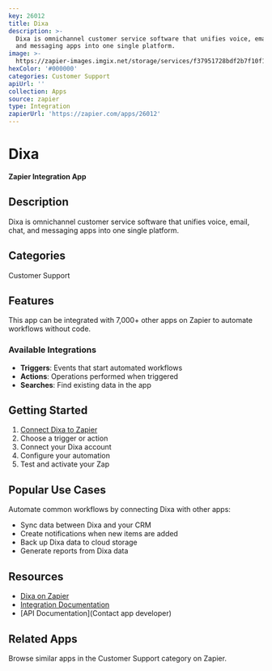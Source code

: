 ```yaml
---
key: 26012
title: Dixa
description: >-
  Dixa is omnichannel customer service software that unifies voice, email, chat,
  and messaging apps into one single platform.
image: >-
  https://zapier-images.imgix.net/storage/services/f37951728bdf2b7f10f13ab62c8e3a38.png?auto=format%2Ccompress&ixlib=python-3.0.0&q=50
hexColor: '#000000'
categories: Customer Support
apiUrl: ''
collection: Apps
source: zapier
type: Integration
zapierUrl: 'https://zapier.com/apps/26012'
---
```

# Dixa

**Zapier Integration App**

## Description

Dixa is omnichannel customer service software that unifies voice, email, chat, and messaging apps into one single platform.

## Categories

Customer Support

## Features

This app can be integrated with 7,000+ other apps on Zapier to automate workflows without code.

### Available Integrations

- **Triggers**: Events that start automated workflows
- **Actions**: Operations performed when triggered
- **Searches**: Find existing data in the app

## Getting Started

1. [Connect Dixa to Zapier](https://zapier.com/apps/26012)
2. Choose a trigger or action
3. Connect your Dixa account
4. Configure your automation
5. Test and activate your Zap

## Popular Use Cases

Automate common workflows by connecting Dixa with other apps:

- Sync data between Dixa and your CRM
- Create notifications when new items are added
- Back up Dixa data to cloud storage
- Generate reports from Dixa data

## Resources

- [Dixa on Zapier](https://zapier.com/apps/26012)
- [Integration Documentation](https://zapier.com/apps/26012/integrations)
- [API Documentation](Contact app developer)

## Related Apps

Browse similar apps in the Customer Support category on Zapier.
